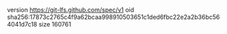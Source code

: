 version https://git-lfs.github.com/spec/v1
oid sha256:17873c2765c4f9a62bcaa998910503651c1ded6fbc22e2a2b36bc564041d7c18
size 160761
